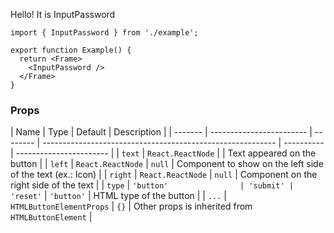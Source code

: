Hello! It is InputPassword

```tsx playground
import { InputPassword } from './example';

export function Example() {
  return <Frame>
    <InputPassword />
  </Frame>
}
```

### Props

| Name    | Type                     | Default  | Description                                                |
| ------- | ------------------------ | -------- | ---------------------------------------------------------- | ---------- | ----------------------- |
| `text`  | `React.ReactNode`        |          | Text appeared on the button                                |
| `left`  | `React.ReactNode`        | `null`   | Component to show on the left side of the text (ex.: Icon) |
| `right` | `React.ReactNode`        | `null`   | Component on the right side of the text                    |
| `type`  | `'button'                | 'submit' | 'reset'`                                                   | `'button'` | HTML type of the button |
| `...`   | `HTMLButtonElementProps` | `{}`     | Other props is inherited from `HTMLButtonElement`          |

